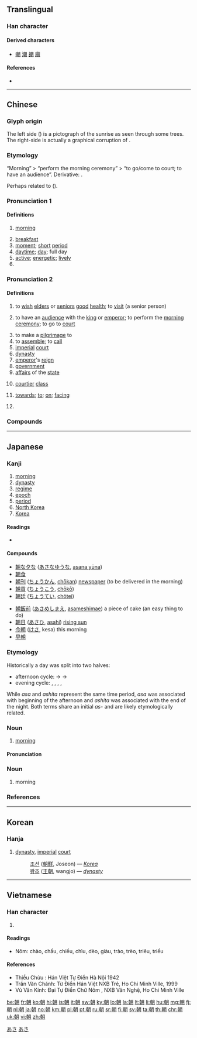 ==Translingual==
{{stroke order|strokes=12}}

===Han character===
{{Han char|rn=74|rad=月|as=08|sn=12|four=47420|canj=JJB|ids=⿰𠦝月}}

====Derived characters====
* [[嘲]] [[潮]] [[謿]] [[廟]]

====References====
* {{Han ref|kx=0506.030|dkj=14374|dj=0885.070|hdz=32084.080|uh=671D|ud=26397|bh=B4C2|bd=46274}}

----

==Chinese==
{{zh-forms}}

===Glyph origin===
{{Han compound|𠦝|月|ls=psc|c1=p|c2=s}}

The left side ({{lang|zh|𠦝}}) is a pictograph of the sunrise as seen through some trees. The right-side {{lang|zh|月}} is actually a graphical corruption of {{zh-l|*川|river}}.

===Etymology===
“Morning” > “perform the morning ceremony” > “to go/come to court; to have an audience”. Derivative: {{och-l|潮|morning tide}}.

Perhaps related to {{cog|th|เพรา||morning}} ({{zh-ref|Manomaivibool, 1975}}).

===Pronunciation 1===
{{zh-pron
|m=zhāo
|c=ziu1
|h=pfs=chêu
|md=diĕu
|mn=qz,tw,xm,zz:tiau
|w=1tsau
|mc=1
|oc=2,1
|cat=n,a,pn
}}

====Definitions====
{{zh-hanzi}}

# [[morning]]
#: {{zh-x|朝{zhāo}夕|'''morning''' and evening; all the time}}
# [[breakfast]]
# [[moment]]; [[short]] [[period]]
# [[daytime]]; [[day]]; full day
# [[active]]; [[energetic]]; [[lively]]
# {{surname|lang=zh}}

===Pronunciation 2===
{{zh-pron
|m=cháo
|c=ciu4
|h=pfs=chhèu
|md=dièu
|mn=qz,tw,xm,zz:tiâu
|w=3zau
|mc=2
|oc=1,2
|ma=y
|cat=n,v,prep
}}

====Definitions====
{{zh-hanzi}}

# {{lb|zh|historical}} to [[wish]] [[elder]]s or [[senior]]s [[good]] [[health]]; to [[visit]] (a senior person)
# {{lb|zh|historical}} to have an [[audience]] with the [[king]] or [[emperor]]; to perform the [[morning]] [[ceremony]]; to go to [[court]]
# to make a [[pilgrimage]] to
# to [[assemble]]; to [[call]]
# [[imperial]] [[court]]
# [[dynasty]]
# [[emperor]]'s [[reign]]
# [[government]]
# [[affair]]s of the [[state]]
# {{lb|zh|historical}} [[courtier]] [[class]]
# [[towards]]; [[to]]; [[on]]; [[facing]]
#: {{zh-x|朝 前 看|look ahead [lit. look '''to''' the front]}}
# {{zh-abbrev|朝鮮|[[North Korea]]; [[Korea]]}}

===Compounds===
{{zh-der|朝代|朝綱|朝鮮|朝陽|朝陽花|夏朝|商朝|周朝|秦朝|漢朝|隋朝|唐朝|宋朝|元朝|明朝|清朝|南北朝|朝不保夕|朝發夕至|朝露|朝氣|朝三暮四|一朝|一朝一夕|三朝|三朝五日|三朝元老|上朝|上朝取應|不朝|不終朝|中朝|二朝廷|二朝王醮|人生朝露|今朝|來朝|做朝|入朝|內朝|兩日三朝|公朝|六朝|六朝寫經|六朝脂粉|六朝金粉|前朝|勝朝|勢傾朝野|北朝|匪朝伊夕|半朝鑾駕|南朝|危若朝露|參朝|四腳朝天|回朝|國朝|在朝|夏蟲朝菌|夜月花朝|大回朝|大隱朝市|天朝|婆羅王朝|孔雀王朝|小年朝|小朝廷|屠牛朝歌|崇朝|市朝|廟朝|得勝回朝|手背朝下|改朝換代|新朝|斷爛朝報|旦暮朝夕|早朝|晉朝|晏朝|暮去朝來|暮四朝三|暮想朝思|暮暮朝朝|暮楚朝秦|暮虢朝虞|暮雨朝雲|會朝|月夕花朝|月夜花朝|有朝一日|朝不保暮|朝不及夕|朝不圖夕|朝不慮夕|朝不謀夕|朝乾夕惕|朝令夕改|朝令暮改|朝來暮去|朝儀|朝兢夕惕|朝冶|朝出夕改|朝升暮合|朝參暮禮|朝向|朝四暮三|朝報|朝士|朝夕|朝夕不倦|朝夕難保|朝天|朝天宮|朝天搗亂|朝天餛飩|朝天髻|朝奉|朝宗|朝寄|朝山|朝巾|朝市|朝帽|朝廷|朝思夕想|朝思夕計|朝思暮想|朝憲|朝房|朝拜|朝政|朝日|朝日新聞|朝暉|朝暮|朝暮人|朝暮課誦|朝暾|朝曦|朝更夕改|朝更暮改|朝會|朝服|朝望|朝朝|朝朝暮暮|朝東暮西|朝柄|朝梁暮晉|朝梁暮陳|朝榮夕悴|朝榮夕斃|朝榮夕滅|朝榮暮落|朝槿|朝歌|朝歌夜絃|朝歌暮樂|朝歌暮絃|朝歌鼓刀|朝歡暮樂|朝正|朝氣勃勃|朝氣蓬勃|朝獻|朝珠|朝班|朝生暮死|朝秦暮楚|朝經暮史|朝考|朝聖|朝聘|朝聞夕改|朝聞夕死|朝臣|朝菌|朝虀暮鹽|朝行夕改|朝衣|朝西暮東|朝見|朝覲|朝議|朝貢|朝貴|朝賀|朝趁暮食|朝過夕改|朝遷市變|朝野|朝鐘暮鼓|朝陽方案|朝陽縣|朝陽鳴鳳|朝隱|朝雲|朝雲暮雨|朝霞|朝霧|朝頂|朝飯|朝餐夜宿|朝饔夕飧|朝鮮半島|朝鮮文|朝鮮族|朝鮮海峽|朝鮮薊|朝鮮語|本朝|東市朝衣|東朝|歲朝|歷朝|每日逐朝|每朝每日|每朝逐日|波旁王朝|浮雲朝露|源賴朝|滅此朝食|滿朝|滿朝文武|熙朝|牝朝|王朝|班師回朝|生朝|當朝|當朝宰相|登朝|百鳥朝鳳|皇朝|盤底朝天|視朝|簡朝亮|素面朝天|終朝|聖朝|臨朝|花朝|花朝日|花朝月夕|花朝月夜|花朝節|行雨朝雲|補掛朝珠|設朝升殿|貴霜王朝|迦羅林朝|逐朝每日|連朝接夕|遼朝|金朝|頭朝裡|魚朝恩|鳳鳴朝陽|鳴鳳朝陽|龔黃滿朝}}

----

==Japanese==

===Kanji===
{{ja-kanji|grade=2|rs=月08}}

# [[morning]]
# [[dynasty]]
# [[regime]]
# [[epoch]]
# [[period]]
# [[North Korea]]
# [[Korea]]

====Readings====
* {{ja-readings
|goon=[[ちょう]] (chō) < [[てう]] (teu), [[じょう]] < [[でう]] (deu) {{qualifier|non-[[w:Jōyō kanji|Jōyō]] reading}}
|kanon=[[ちょう]] (chō) < [[てう]] (teu)
|kun=[[あさ]] (asa), [[あした]] (ashita), [[あつまる]] (atsumaru)
|nanori=[[とも]] (tomo)}}

====Compounds====
{{top2}}
* [[朝な夕な]] ([[あさなゆうな]], [[asana yūna]])
* [[朝食]]
* [[朝刊]] ([[ちょうかん]], [[chōkan]]) [[newspaper]] (to be delivered in the morning)
* [[朝貢]] ([[ちょうこう]], [[chōkō]])
* [[朝廷]] ([[ちょうてい]], [[chōtei]])
{{mid2}}
* [[朝飯前]] ([[あさめしまえ]], [[asameshimae]]) a piece of cake (an easy thing to do)
* [[朝日]] ([[あさひ]], [[asahi]]) [[rising sun]]
* [[今朝]] ([[けさ]], kesa) this morning
* [[早朝]]
{{bottom}}

===Etymology===
Historically a day was split into two halves:
* afternoon cycle: {{ja-r|朝|あさ}} -> {{ja-r|昼|ひる}} -> {{ja-r|夕|ゆう}}
* evening cycle: {{ja-r|夕べ|ゆうべ}}, {{ja-r|宵|よい}}, {{ja-r|夜%中|よ%なか}}, {{ja-r|暁|あかつき}}, {{ja-r|朝|あした}}
While ''asa'' and ''ashita'' represent the same time period, ''asa'' was associated with beginning of the afternoon and ''ashita'' was associated with the end of the night. Both terms share an initial ''as-'' and are likely etymologically related.

===Noun===
{{ja-noun|あさ}}

# [[morning]]

====Pronunciation====
{{ja-pron|yomi=k|あさ|acc=1|acc_ref=SMK2}}

===Noun===
{{ja-noun|あした}}

# morning

===References===
<references/>

[[Category:Japanese basic words|あさ]]
[[Category:ja:Time|あさ]]

----

==Korean==

===Hanja===
{{ko-hanja|hangeul=[[조]]|eumhun=|rv=jo|mr=cho|y=co}}

# [[dynasty]], [[imperial]] [[court]]
#: [[조선]] ([[朝鮮]], Joseon) &mdash; ''[[Korea]]''
#: [[왕조]] ([[王朝]], wangjo) &mdash; ''[[dynasty]]''

----

==Vietnamese==

===Han character===
{{vi-hantu|[[triều]], [[chầu]], [[chào]], [[tràu]], [[trều]], [[triêu]], [[chiều]], [[giàu]], [[giầu]], [[trào]]|rs=月08}}
# {{defn|lang=vi|sort=月08}}

====Readings====
* Nôm: chào, chầu, chiều, chìu, dèo, giàu, trào, trèo, triêu, triều

====References====
* Thiều Chửu : Hán Việt Tự Điển Hà Nội 1942
* Trần Văn Chánh: Từ Điển Hán Việt NXB Trẻ, Ho Chi Minh Ville, 1999
* Vũ Văn Kính: Đại Tự Điển Chữ Nôm , NXB Văn Nghệ, Ho Chi Minh Ville

[[be:朝]]
[[fr:朝]]
[[ko:朝]]
[[hi:朝]]
[[is:朝]]
[[it:朝]]
[[sw:朝]]
[[ky:朝]]
[[lo:朝]]
[[la:朝]]
[[lt:朝]]
[[li:朝]]
[[hu:朝]]
[[mg:朝]]
[[fj:朝]]
[[nl:朝]]
[[ja:朝]]
[[no:朝]]
[[km:朝]]
[[pl:朝]]
[[pt:朝]]
[[ru:朝]]
[[sr:朝]]
[[fi:朝]]
[[sv:朝]]
[[ta:朝]]
[[th:朝]]
[[chr:朝]]
[[uk:朝]]
[[vi:朝]]
[[zh:朝]]